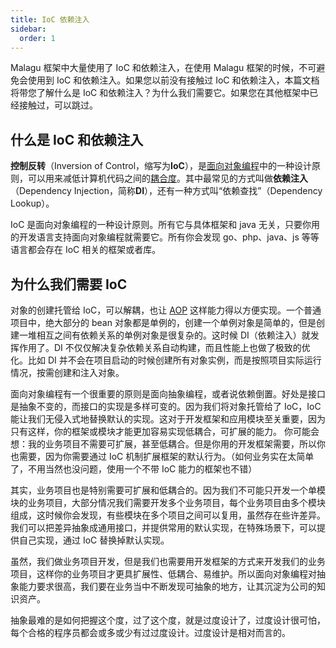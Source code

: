 ```yaml
---
title: IoC 依赖注入
sidebar:
  order: 1
---
```


Malagu 框架中大量使用了 IoC 和依赖注入，在使用 Malagu 框架的时候，不可避免会使用到 IoC 和依赖注入。如果您以前没有接触过 IoC 和依赖注入，本篇文档将带您了解什么是 IoC 和依赖注入？为什么我们需要它。如果您在其他框架中已经接触过，可以跳过。

## 什么是 IoC 和依赖注入

**控制反转**（Inversion of Control，缩写为**IoC**），是[面向对象编程](https://zh.wikipedia.org/wiki/%E9%9D%A2%E5%90%91%E5%AF%B9%E8%B1%A1%E7%A8%8B%E5%BA%8F%E8%AE%BE%E8%AE%A1)中的一种设计原则，可以用来减低计算机代码之间的[耦合度](<https://zh.wikipedia.org/wiki/%E8%80%A6%E5%90%88%E6%80%A7_(%E8%A8%88%E7%AE%97%E6%A9%9F%E7%A7%91%E5%AD%B8)>)。其中最常见的方式叫做**依赖注入**（Dependency Injection，简称**DI**），还有一种方式叫“依赖查找”（Dependency Lookup）。

IoC 是面向对象编程的一种设计原则。所有它与具体框架和 java 无关，只要你用的开发语言支持面向对象编程就需要它。所有你会发现 go、php、java、js 等等语言都会存在 IoC 相关的框架或者库。

## 为什么我们需要 IoC

对象的创建托管给 IoC，可以解耦，也让 [AOP](https://www.yuque.com/cellbang/malagu/agvzcl) 这样能力得以方便实现。一个普通项目中，绝大部分的 bean 对象都是单例的，创建一个单例对象是简单的，但是创建一堆相互之间有依赖关系的单例对象是很复杂的。这时候 DI（依赖注入）就发挥作用了。DI 不仅仅解决复杂依赖关系自动构建，而且性能上也做了极致的优化。比如 DI 并不会在项目启动的时候创建所有对象实例，而是按照项目实际运行情况，按需创建和注入对象。

面向对象编程有一个很重要的原则是面向抽象编程，或者说依赖倒置。好处是接口是抽象不变的，而接口的实现是多样可变的。因为我们将对象托管给了 IoC，IoC 能让我们无侵入式地替换默认的实现。这对于开发框架和应用模块至关重要，因为只有这样，你的框架或模块才能更加容易实现低耦合，可扩展的能力。
你可能会想：我的业务项目不需要可扩展，甚至低耦合。但是你用的开发框架需要，所以你也需要，因为你需要通过 IoC 机制扩展框架的默认行为。（如何业务实在太简单了，不用当然也没问题，使用一个不带 IoC 能力的框架也不错）

其实，业务项目也是特别需要可扩展和低耦合的。因为我们不可能只开发一个单模块的业务项目，大部分情况我们需要开发多个业务项目，每个业务项目由多个模块组成，这时候你会发现，有些模块在多个项目之间可以复用，虽然存在些许差异。我们可以把差异抽象成通用接口，并提供常用的默认实现，在特殊场景下，可以提供自己实现，通过 IoC 替换掉默认实现。

虽然，我们做业务项目开发，但是我们也需要用开发框架的方式来开发我们的业务项目，这样你的业务项目才更具扩展性、低耦合、易维护。所以面向对象编程对抽象能力要求很高，我们要在业务当中不断发现可抽象的地方，让其沉淀为公司的知识资产。

抽象最难的是如何把握这个度，过了这个度，就是过度设计了，过度设计很可怕，每个合格的程序员都会或多或少有过过度设计。过度设计是相对而言的。
